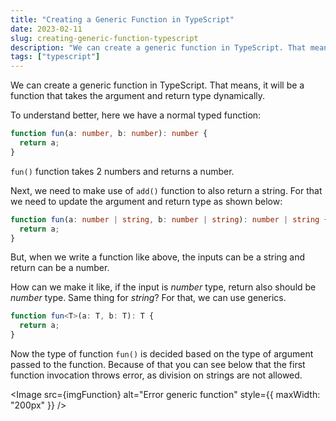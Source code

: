 ```yaml
---
title: "Creating a Generic Function in TypeScript"
date: 2023-02-11
slug: creating-generic-function-typescript
description: "We can create a generic function in TypeScript. That means, it will be a function that takes the argument and return type dynamically."
tags: ["typescript"]
---
```



We can create a generic function in TypeScript. That means, it will be a function that takes the argument and return type dynamically.

To understand better, here we have a normal typed function:

```typescript
function fun(a: number, b: number): number {
  return a;
}
```

`fun()` function takes 2 numbers and returns a number.

Next, we need to make use of `add()` function to also return a string. For that we need to update the argument and return type as shown below:

```typescript
function fun(a: number | string, b: number | string): number | string {
  return a;
}
```

But, when we write a function like above, the inputs can be a string and return can be a number.

How can we make it like, if the input is _number_ type, return also should be _number_ type. Same thing for _string_? For that, we can use generics.

```typescript
function fun<T>(a: T, b: T): T {
  return a;
}
```

Now the type of function `fun()` is decided based on the type of argument passed to the function. Because of that you can see below that the first function invocation throws error, as division on strings are not allowed.

<Image
  src={imgFunction}
  alt="Error generic function"
  style={{ maxWidth: "200px" }}
/>
